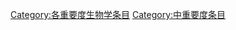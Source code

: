 {{catmore1|[[Wikipedia:生物学专题|Wikipedia:生物学专题]]}}
{{Articles by Importance|topic=生物学}}

[[Category:各重要度生物学条目|Category:各重要度生物学条目]]
[[Category:中重要度条目|Category:中重要度条目]]